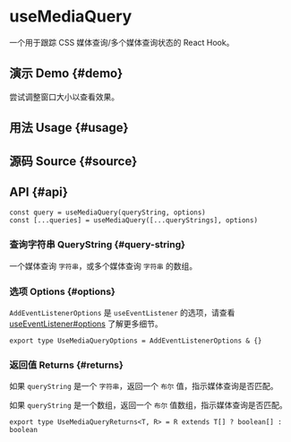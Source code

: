# useMediaQuery


<HooksType category="Browser" lowLevel />

一个用于跟踪 CSS 媒体查询/多个媒体查询状态的 React Hook。

## 演示 Demo \{#demo}

尝试调整窗口大小以查看效果。


<App />

## 用法 Usage \{#usage}



## 源码 Source \{#source}


<Source />

## API \{#api}

```tsx
const query = useMediaQuery(queryString, options)
const [...queries] = useMediaQuery([...queryStrings], options)
```

### 查询字符串 QueryString \{#query-string}

一个媒体查询 `字符串`，或多个媒体查询 `字符串` 的数组。

### 选项 Options \{#options}

`AddEventListenerOptions` 是 `useEventListener` 的选项，请查看 [useEventListener#options](/reference/use-event-listener/#options) 了解更多细节。

```tsx
export type UseMediaQueryOptions = AddEventListenerOptions & {}
```

### 返回值 Returns \{#returns}

如果 `queryString` 是一个 `字符串`，返回一个 `布尔` 值，指示媒体查询是否匹配。

如果 `queryString` 是一个数组，返回一个 `布尔` 值数组，指示媒体查询是否匹配。

```tsx
export type UseMediaQueryReturns<T, R> = R extends T[] ? boolean[] : boolean
```
